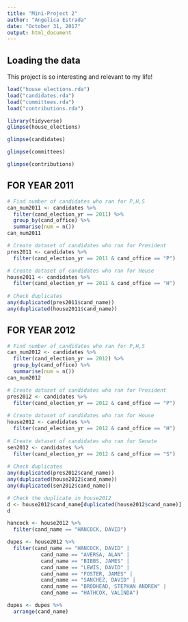 ```yaml
---
title: "Mini-Project 2"
author: "Angelica Estrada"
date: "October 31, 2017"
output: html_document
---
```


<!-- GitHub Steps: Pull, Stage, Commit, Push -->

## Loading the data

This project is so interesting and relevant to my life!

```r
load("house_elections.rda")
load("candidates.rda")
load("committees.rda")
load("contributions.rda")
```


```r
library(tidyverse)
glimpse(house_elections)
```

```r
glimpse(candidates)
```

```r
glimpse(committees)
```

```r
glimpse(contributions)
```

<!-- SKIP THIS
```r
# Create candidates data set for only year 2011
can2011 <- candidates %>%
  filter(cand_election_yr == 2011)

# Repeat for year 2012
can2012 <- candidates %>%
  filter(cand_election_yr == 2012)

```

```r
# Check for duplicated candidates in `can2011`
any(duplicated(can2011$cand_name))

# Check for duplicated candidates in `can2012`
any(duplicated(can2012$cand_name))

```
-->

## FOR YEAR 2011
```r
# Find number of candidates who ran for P,H,S
can_num2011 <- candidates %>%
  filter(cand_election_yr == 2011) %>%
  group_by(cand_office) %>%
  summarise(num = n())
can_num2011
```

```r
# Create dataset of candidates who ran for President
pres2011 <- candidates %>%
  filter(cand_election_yr == 2011 & cand_office == "P") 

# Create dataset of candidates who ran for House
house2011 <- candidates %>%
  filter(cand_election_yr == 2011 & cand_office == "H") 
 
# Check duplicates
any(duplicated(pres2011$cand_name))
any(duplicated(house2011$cand_name))

```

## FOR YEAR 2012

```r
# Find number of candidates who ran for P,H,S
can_num2012 <- candidates %>%
  filter(cand_election_yr == 2012) %>%
  group_by(cand_office) %>%
  summarise(num = n())
can_num2012
```


```r

# Create dataset of candidates who ran for President
pres2012 <- candidates %>%
  filter(cand_election_yr == 2012 & cand_office == "P") 
 
# Create dataset of candidates who ran for House
house2012 <- candidates %>%
  filter(cand_election_yr == 2012 & cand_office == "H") 
 
# Create dataset of candidates who ran for Senate
sen2012 <- candidates %>%
  filter(cand_election_yr == 2012 & cand_office == "S") 
 
# Check duplicates
any(duplicated(pres2012$cand_name))
any(duplicated(house2012$cand_name))
any(duplicated(sen2012$cand_name))
```
 
```r
# Check the duplicate in house2012
d <- house2012$cand_name[duplicated(house2012$cand_name)] 
d
```

```r
hancock <- house2012 %>%
  filter(cand_name == "HANCOCK, DAVID")

```

```r
dupes <- house2012 %>%
  filter(cand_name == "HANCOCK, DAVID" |
           cand_name == "AVERSA, ALAN" |
           cand_name == "BIBBS, JAMES" |
           cand_name == "LEWIS, DAVID" |
           cand_name == "FOSTER, JAMES" |
           cand_name == "SANCHEZ, DAVID" | 
           cand_name == "BRODHEAD, STEPHAN ANDREW" |
           cand_name == "HATHCOX, VALINDA")

dupes <- dupes %>%
  arrange(cand_name)

```

<!-- IGNORE (TRIED MAKING A FUNCTION INSTEAD OF MANUALLY CODING ABOVE)
```r
# Create duplicate function
dup_fun2012 <- function(name){
  house2012 %>%
  filter(cand_name == name)
}
```

```r
# Use lapply
lapply(d, dup_fun2012)
```
--> 
 



